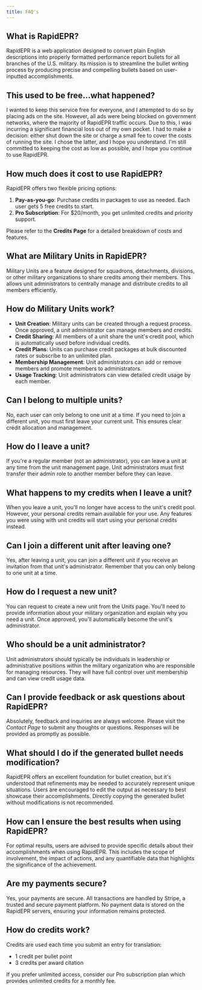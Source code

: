 ```yaml
---
title: FAQ's
---
```


## What is RapidEPR?

RapidEPR is a web application designed to convert plain English descriptions into properly formatted performance report bullets for all branches of the U.S. military. Its mission is to streamline the bullet writing process by producing precise and compelling bullets based on user-inputted accomplishments.

## This used to be free...what happened?

I wanted to keep this service free for everyone, and I attempted to do so by placing ads on the site. However, all ads were being blocked on government networks, where the majority of RapidEPR traffic occurs. Due to this, I was incurring a significant financial loss out of my own pocket. I had to make a decision: either shut down the site or charge a small fee to cover the costs of running the site. I chose the latter, and I hope you understand. I'm still committed to keeping the cost as low as possible, and I hope you continue to use RapidEPR.

## How much does it cost to use RapidEPR?

RapidEPR offers two flexible pricing options:

1. **Pay-as-you-go**: Purchase credits in packages to use as needed. Each user gets 5 free credits to start.
2. **Pro Subscription**: For $20/month, you get unlimited credits and priority support.

Please refer to the **Credits Page** for a detailed breakdown of costs and features.

## What are Military Units in RapidEPR?

Military Units are a feature designed for squadrons, detachments, divisions, or other military organizations to share credits among their members. This allows unit administrators to centrally manage and distribute credits to all members efficiently.

## How do Military Units work?

- **Unit Creation**: Military units can be created through a request process. Once approved, a unit administrator can manage members and credits.
- **Credit Sharing**: All members of a unit share the unit's credit pool, which is automatically used before individual credits.
- **Credit Plans**: Units can purchase credit packages at bulk discounted rates or subscribe to an unlimited plan.
- **Membership Management**: Unit administrators can add or remove members and promote members to administrators.
- **Usage Tracking**: Unit administrators can view detailed credit usage by each member.

## Can I belong to multiple units?

No, each user can only belong to one unit at a time. If you need to join a different unit, you must first leave your current unit. This ensures clear credit allocation and management.

## How do I leave a unit?

If you're a regular member (not an administrator), you can leave a unit at any time from the unit management page. Unit administrators must first transfer their admin role to another member before they can leave.

## What happens to my credits when I leave a unit?

When you leave a unit, you'll no longer have access to the unit's credit pool. However, your personal credits remain available for your use. Any features you were using with unit credits will start using your personal credits instead.

## Can I join a different unit after leaving one?

Yes, after leaving a unit, you can join a different unit if you receive an invitation from that unit's administrator. Remember that you can only belong to one unit at a time.

## How do I request a new unit?

You can request to create a new unit from the Units page. You'll need to provide information about your military organization and explain why you need a unit. Once approved, you'll automatically become the unit's administrator.

## Who should be a unit administrator?

Unit administrators should typically be individuals in leadership or administrative positions within the military organization who are responsible for managing resources. They will have full control over unit membership and can view credit usage data.

## Can I provide feedback or ask questions about RapidEPR?

Absolutely, feedback and inquiries are always welcome. Please visit the _Contact Page_ to submit any thoughts or questions. Responses will be provided as promptly as possible.

## What should I do if the generated bullet needs modification?

RapidEPR offers an excellent foundation for bullet creation, but it's understood that refinements may be needed to accurately represent unique situations. Users are encouraged to edit the output as necessary to best showcase their accomplishments. Directly copying the generated bullet without modifications is not recommended.

## How can I ensure the best results when using RapidEPR?

For optimal results, users are advised to provide specific details about their accomplishments when using RapidEPR. This includes the scope of involvement, the impact of actions, and any quantifiable data that highlights the significance of the achievement.

## Are my payments secure?

Yes, your payments are secure. All transactions are handled by Stripe, a trusted and secure payment platform. No payment data is stored on the RapidEPR servers, ensuring your information remains protected.

## How do credits work?

Credits are used each time you submit an entry for translation:

- 1 credit per bullet point
- 3 credits per award citation

If you prefer unlimited access, consider our Pro subscription plan which provides unlimited credits for a monthly fee.
